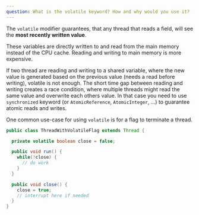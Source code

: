 ```yaml
---
question: What is the volatile keyword? How and why would you use it?
---
```


The `volatile` modifier guarantees, that any thread that reads a field, will see
the **most recently written value**.

These variables are directly written to and read from the main memory instead of
the CPU cache. Reading and writing to main memory is more expensive.

If two thread are reading and writing to a shared variable, where the new value
is generated based on the previous value (needs a read before writing), volatile
is not enough. The short time gap between reading and writing creates a race
condition, where multiple threads might read the same value and overwrite each
others value. In that case you need to use `synchronized` keyword (or
`AtomicReference`, `AtomicInteger`, ...) to guarantee atomic reads and writes.

One common use-case for using `volatile` is for a flag to terminate a thread.

```java
public class ThreadWithVolatileFlag extends Thread {

  private volatile boolean close = false;

  public void run() {
    while(!close) {
      // do work
    }
  }

  public void close() {
    close = true;
    // interrupt here if needed
  }
}
```
